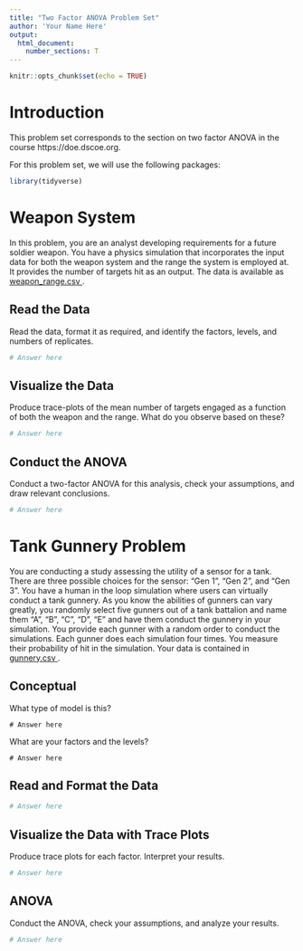 ```yaml
---
title: "Two Factor ANOVA Problem Set"
author: 'Your Name Here'
output: 
  html_document:
    number_sections: T
---
```


```r
knitr::opts_chunk$set(echo = TRUE)
```

# Introduction

This problem set corresponds to the section on two factor ANOVA in the course https://doe.dscoe.org.  

For this problem set, we will use the following packages:

```r
library(tidyverse)
```


# Weapon System

In this problem, you are an analyst developing requirements for a future soldier weapon.  You have a physics simulation that incorporates the input data for both the weapon system and the range the system is employed at.  It provides the number of targets hit as an output.  The data is available as <a href = '/_Chapter3_1_ProblemSets/weapon_range.csv'> weapon_range.csv </a>. 

## Read the Data

Read the data, format it as required, and identify the factors, levels, and numbers of replicates.

```r
# Answer here
```

## Visualize the Data

Produce trace-plots of the mean number of targets engaged as a function of both the weapon and the range.  What do you observe based on these?

```r
# Answer here
```

## Conduct the ANOVA

Conduct a two-factor ANOVA for this analysis, check your assumptions, and draw relevant conclusions.

```r
# Answer here
```


# Tank Gunnery Problem

You are conducting a study assessing the utility of a sensor for a tank.  There are three possible choices for the sensor: "Gen 1", "Gen 2", and "Gen 3".  You have a human in the loop simulation where users can virtually conduct a tank gunnery.  As you know the abilities of gunners can vary greatly, you randomly select five gunners out of a tank battalion and name them "A", "B", "C", "D", "E" and have them conduct the gunnery in your simulation.  You provide each gunner with a random order to conduct the simulations.  Each gunner does each simulation four times.  You measure their probability of hit in the simulation.  Your data is contained in <a href = '/_Chapter3_1_ProblemSets/gunnery.csv'> gunnery.csv </a>.

## Conceptual

What type of model is this?

```{}
# Answer here
```

What are your factors and the levels?

```{}
# Answer here
```

## Read and Format the Data

```r
# Answer here
```

## Visualize the Data with Trace Plots

Produce trace plots for each factor.  Interpret your results.

```r
# Answer here
```

## ANOVA

Conduct the ANOVA, check your assumptions, and analyze your results.

```r
# Answer here
```

